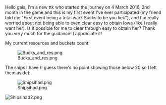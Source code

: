 Hello gais, I'm a new ttk who started the journey on 4 March 2016, 2nd month in the game and this is my first event I've ever participated (my friend told me "First event being a total war? Sucks to be you kek"), and I'm really worried about not being able to even clear easy to obtain Iowa (like I really want her). Is it possible for me to clear through easy to obtain her? Thank you very much for the guidance! I appreciate it!

My current resources and buckets count:

[[File:Bucks_and_res.png|thumb|left]]









<span style="font-weight:normal;">The ships I have (I guess there's no point showing those below 20 so I left them aside): </span>

[[File:Shipsihad.png|thumb|left]]

[[File:Shipsihad2.png|thumb|left]]<ac_metadata title="Another am I ready for easy question."> </ac_metadata>